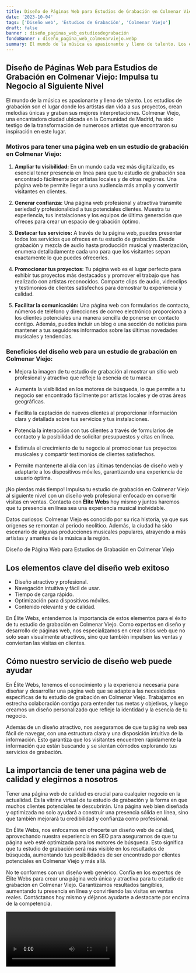 ```yaml
---
title: Diseño de Páginas Web para Estudios de Grabación en Colmenar Viejo
date: '2023-10-04'
tags: ['Diseño web', 'Estudios de Grabación', 'Colmenar Viejo']
draft: false
banner : diseño_paginas_web_estudiosdegrabación
fondoBanner : diseño_pagina_web_colmenarviejo.webp
summary: El mundo de la música es apasionante y lleno de talento. Los estudios de grabación son el lugar donde los artistas dan vida a sus proyectos, crean melodías únicas y graban sus mejores interpretaciones. Colmenar Viejo, una encantadora ciudad ubicada en la Comunidad de Madrid, ha sido testigo de la transformación de numerosos artistas que encontraron su inspiración en este lugar.
---
```


## **Diseño de Páginas Web para Estudios de Grabación en Colmenar Viejo: Impulsa tu Negocio al Siguiente Nivel**

El mundo de la música es apasionante y lleno de talento. Los estudios de grabación son el lugar donde los artistas dan vida a sus proyectos, crean melodías únicas y graban sus mejores interpretaciones. Colmenar Viejo, una encantadora ciudad ubicada en la Comunidad de Madrid, ha sido testigo de la transformación de numerosos artistas que encontraron su inspiración en este lugar.

### **Motivos para tener una página web en un estudio de grabación en Colmenar Viejo:**

1. **Ampliar tu visibilidad:** En un mundo cada vez más digitalizado, es esencial tener presencia en línea para que tu estudio de grabación sea encontrado fácilmente por artistas locales y de otras regiones. Una página web te permite llegar a una audiencia más amplia y convertir visitantes en clientes.

2. **Generar confianza:** Una página web profesional y atractiva transmite seriedad y profesionalidad a tus potenciales clientes. Muestra tu experiencia, tus instalaciones y los equipos de última generación que ofreces para crear un espacio de grabación óptimo.

3. **Destacar tus servicios:** A través de tu página web, puedes presentar todos los servicios que ofreces en tu estudio de grabación. Desde grabación y mezcla de audio hasta producción musical y masterización, enumera detalladamente cada uno para que los visitantes sepan exactamente lo que puedes ofrecerles.

4. **Promocionar tus proyectos:** Tu página web es el lugar perfecto para exhibir tus proyectos más destacados y promover el trabajo que has realizado con artistas reconocidos. Comparte clips de audio, videoclips y testimonios de clientes satisfechos para demostrar tu experiencia y calidad.

5. **Facilitar la comunicación:** Una página web con formularios de contacto, números de teléfono y direcciones de correo electrónico proporciona a los clientes potenciales una manera sencilla de ponerse en contacto contigo. Además, puedes incluir un blog o una sección de noticias para mantener a tus seguidores informados sobre las últimas novedades musicales y tendencias.

### **Beneficios del diseño web para un estudio de grabación en Colmenar Viejo:**

- Mejora la imagen de tu estudio de grabación al mostrar un sitio web profesional y atractivo que refleje la esencia de tu marca.

- Aumenta la visibilidad en los motores de búsqueda, lo que permite a tu negocio ser encontrado fácilmente por artistas locales y de otras áreas geográficas.

- Facilita la captación de nuevos clientes al proporcionar información clara y detallada sobre tus servicios y tus instalaciones.

- Potencia la interacción con tus clientes a través de formularios de contacto y la posibilidad de solicitar presupuestos y citas en línea.

- Estimula el crecimiento de tu negocio al promocionar tus proyectos musicales y compartir testimonios de clientes satisfechos.

- Permite mantenerte al día con las últimas tendencias de diseño web y adaptarte a los dispositivos móviles, garantizando una experiencia de usuario óptima.

¡No pierdas más tiempo! Impulsa tu estudio de grabación en Colmenar Viejo al siguiente nivel con un diseño web profesional enfocado en convertir visitas en ventas. Contacta con **Élite Webs** hoy mismo y juntos haremos que tu presencia en línea sea una experiencia musical inolvidable.

Datos curiosos: Colmenar Viejo es conocido por su rica historia, ya que sus orígenes se remontan al periodo neolítico. Además, la ciudad ha sido escenario de algunas producciones musicales populares, atrayendo a más artistas y amantes de la música a la región.

<GifSeo />

<Cta />

Diseño de Página Web para Estudios de Grabación en Colmenar Viejo

## Los elementos clave del diseño web exitoso

- Diseño atractivo y profesional.
- Navegación intuitiva y fácil de usar.
- Tiempo de carga rápido.
- Optimización para dispositivos móviles.
- Contenido relevante y de calidad.

En Élite Webs, entendemos la importancia de estos elementos para el éxito de tu estudio de grabación en Colmenar Viejo. Como expertos en diseño y desarrollo de páginas web, nos especializamos en crear sitios web que no solo sean visualmente atractivos, sino que también impulsen las ventas y conviertan las visitas en clientes.

## Cómo nuestro servicio de diseño web puede ayudar

En Élite Webs, tenemos el conocimiento y la experiencia necesaria para diseñar y desarrollar una página web que se adapte a las necesidades específicas de tu estudio de grabación en Colmenar Viejo. Trabajamos en estrecha colaboración contigo para entender tus metas y objetivos, y luego creamos un diseño personalizado que refleje la identidad y la esencia de tu negocio.

Además de un diseño atractivo, nos aseguramos de que tu página web sea fácil de navegar, con una estructura clara y una disposición intuitiva de la información. Esto garantiza que los visitantes encuentren rápidamente la información que están buscando y se sientan cómodos explorando tus servicios de grabación.

## La importancia de tener una página web de calidad y elegirnos a nosotros

Tener una página web de calidad es crucial para cualquier negocio en la actualidad. Es la vitrina virtual de tu estudio de grabación y la forma en que muchos clientes potenciales te descubrirán. Una página web bien diseñada y optimizada no solo ayudará a construir una presencia sólida en línea, sino que también mejorará tu credibilidad y confianza como profesional.

En Élite Webs, nos enfocamos en ofrecerte un diseño web de calidad, aprovechando nuestra experiencia en SEO para asegurarnos de que tu página web esté optimizada para los motores de búsqueda. Esto significa que tu estudio de grabación será más visible en los resultados de búsqueda, aumentando tus posibilidades de ser encontrado por clientes potenciales en Colmenar Viejo y más allá.

No te conformes con un diseño web genérico. Confía en los expertos de Élite Webs para crear una página web única y atractiva para tu estudio de grabación en Colmenar Viejo. Garantizamos resultados tangibles, aumentando tu presencia en línea y convirtiendo las visitas en ventas reales. Contáctanos hoy mismo y déjanos ayudarte a destacarte por encima de la competencia.

<Video />

<CtaBot job='Estudios de Grabación' city='Colmenar Viejo'/>

<Gmaps query='Colmenar Viejo+españa+maps' />